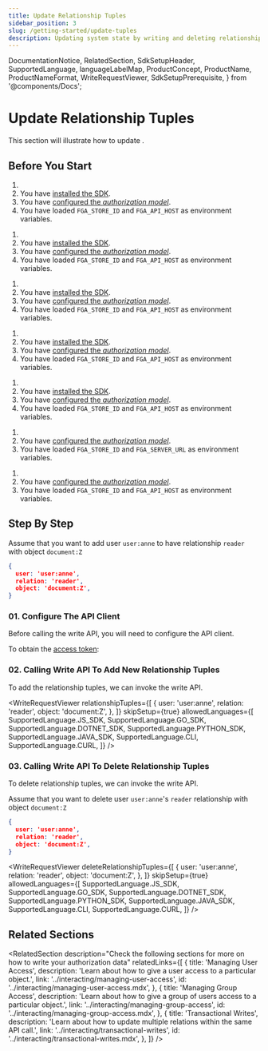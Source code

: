 ```yaml
---
title: Update Relationship Tuples
sidebar_position: 3
slug: /getting-started/update-tuples
description: Updating system state by writing and deleting relationship tuples
---
```


  DocumentationNotice,
  RelatedSection,
  SdkSetupHeader,
  SupportedLanguage,
  languageLabelMap,
  ProductConcept,
  ProductName,
  ProductNameFormat,
  WriteRequestViewer,
  SdkSetupPrerequisite,
} from '@components/Docs';

# Update Relationship Tuples

<DocumentationNotice />

This section will illustrate how to update _<ProductConcept section="what-is-a-relationship-tuple" linkName="relationship tuples" />_.

## Before You Start

<Tabs groupId="languages">
<TabItem value={SupportedLanguage.JS_SDK} label={languageLabelMap.get(SupportedLanguage.JS_SDK)}>

1. <SdkSetupPrerequisite />
2. You have [installed the SDK](./install-sdk.mdx).
3. You have [configured the _authorization model_](./configure-model.mdx).
4. You have loaded `FGA_STORE_ID` and `FGA_API_HOST` as environment variables.

</TabItem>
<TabItem value={SupportedLanguage.GO_SDK} label={languageLabelMap.get(SupportedLanguage.GO_SDK)}>

1. <SdkSetupPrerequisite />
2. You have [installed the SDK](./install-sdk.mdx).
3. You have [configured the _authorization model_](./configure-model.mdx).
4. You have loaded `FGA_STORE_ID` and `FGA_API_HOST` as environment variables.

</TabItem>
<TabItem value={SupportedLanguage.DOTNET_SDK} label={languageLabelMap.get(SupportedLanguage.DOTNET_SDK)}>

1. <SdkSetupPrerequisite />
2. You have [installed the SDK](./install-sdk.mdx).
3. You have [configured the _authorization model_](./configure-model.mdx).
4. You have loaded `FGA_STORE_ID` and `FGA_API_HOST` as environment variables.

</TabItem>
<TabItem value={SupportedLanguage.PYTHON_SDK} label={languageLabelMap.get(SupportedLanguage.PYTHON_SDK)}>

1. <SdkSetupPrerequisite />
2. You have [installed the SDK](./install-sdk.mdx).
3. You have [configured the _authorization model_](./configure-model.mdx).
4. You have loaded `FGA_STORE_ID` and `FGA_API_HOST` as environment variables.

</TabItem>
<TabItem value={SupportedLanguage.JAVA_SDK} label={languageLabelMap.get(SupportedLanguage.JAVA_SDK)}>

1. <SdkSetupPrerequisite />
2. You have [installed the SDK](./install-sdk.mdx).
3. You have [configured the _authorization model_](./configure-model.mdx).
4. You have loaded `FGA_STORE_ID` and `FGA_API_HOST` as environment variables.

</TabItem>
<TabItem value={SupportedLanguage.CLI} label={languageLabelMap.get(SupportedLanguage.CLI)}>

1. <SdkSetupPrerequisite />
2. You have [configured the _authorization model_](./configure-model.mdx).
3. You have loaded `FGA_STORE_ID` and `FGA_SERVER_URL` as environment variables.

</TabItem>
<TabItem value={SupportedLanguage.CURL} label={languageLabelMap.get(SupportedLanguage.CURL)}>

1. <SdkSetupPrerequisite />
2. You have [configured the _authorization model_](./configure-model.mdx).
3. You have loaded `FGA_STORE_ID` and `FGA_API_HOST` as environment variables.

</TabItem>
</Tabs>

## Step By Step

Assume that you want to add user `user:anne` to have relationship `reader` with object `document:Z`

```json
{
  user: 'user:anne',
  relation: 'reader',
  object: 'document:Z',
}
```

### 01. Configure The <ProductName format={ProductNameFormat.ShortForm}/> API Client

Before calling the write API, you will need to configure the API client.

<Tabs groupId="languages">
<TabItem value={SupportedLanguage.JS_SDK} label={languageLabelMap.get(SupportedLanguage.JS_SDK)}>

<SdkSetupHeader lang={SupportedLanguage.JS_SDK} />

</TabItem>
<TabItem value={SupportedLanguage.GO_SDK} label={languageLabelMap.get(SupportedLanguage.GO_SDK)}>

<SdkSetupHeader lang={SupportedLanguage.GO_SDK} />

</TabItem>
<TabItem value={SupportedLanguage.DOTNET_SDK} label={languageLabelMap.get(SupportedLanguage.DOTNET_SDK)}>

<SdkSetupHeader lang={SupportedLanguage.DOTNET_SDK} />

</TabItem>
<TabItem value={SupportedLanguage.PYTHON_SDK} label={languageLabelMap.get(SupportedLanguage.PYTHON_SDK)}>

<SdkSetupHeader lang={SupportedLanguage.PYTHON_SDK} />

</TabItem>
<TabItem value={SupportedLanguage.JAVA_SDK} label={languageLabelMap.get(SupportedLanguage.JAVA_SDK)}>

<SdkSetupHeader lang={SupportedLanguage.JAVA_SDK} />

</TabItem>
<TabItem value={SupportedLanguage.CLI} label={languageLabelMap.get(SupportedLanguage.CLI)}>

<SdkSetupHeader lang={SupportedLanguage.CLI} />

</TabItem>
<TabItem value={SupportedLanguage.CURL} label={languageLabelMap.get(SupportedLanguage.CURL)}>

To obtain the [access token](https://auth0.com/docs/authorization/flows/call-your-api-using-the-client-credentials-flow):

<SdkSetupHeader lang={SupportedLanguage.CURL} />

</TabItem>
</Tabs>

### 02. Calling Write API To Add New Relationship Tuples

To add the relationship tuples, we can invoke the write API.

<WriteRequestViewer
  relationshipTuples={[
    {
      user: 'user:anne',
      relation: 'reader',
      object: 'document:Z',
    },
  ]}
  skipSetup={true}
  allowedLanguages={[
    SupportedLanguage.JS_SDK,
    SupportedLanguage.GO_SDK,
    SupportedLanguage.DOTNET_SDK,
    SupportedLanguage.PYTHON_SDK,
    SupportedLanguage.JAVA_SDK,
    SupportedLanguage.CLI,
    SupportedLanguage.CURL,
  ]}
/>

### 03. Calling Write API To Delete Relationship Tuples

To delete relationship tuples, we can invoke the write API.

Assume that you want to delete user `user:anne`'s `reader` relationship with object `document:Z`

```json
{
  user: 'user:anne',
  relation: 'reader',
  object: 'document:Z',
}
```

<WriteRequestViewer
  deleteRelationshipTuples={[
    {
      user: 'user:anne',
      relation: 'reader',
      object: 'document:Z',
    },
  ]}
  skipSetup={true}
  allowedLanguages={[
    SupportedLanguage.JS_SDK,
    SupportedLanguage.GO_SDK,
    SupportedLanguage.DOTNET_SDK,
    SupportedLanguage.PYTHON_SDK,
    SupportedLanguage.JAVA_SDK,
    SupportedLanguage.CLI,
    SupportedLanguage.CURL,
  ]}
/>

## Related Sections

<RelatedSection
  description="Check the following sections for more on how to write your authorization data"
  relatedLinks={[
    {
      title: 'Managing User Access',
      description: 'Learn about how to give a user access to a particular object.',
      link: '../interacting/managing-user-access',
      id: '../interacting/managing-user-access.mdx',
    },
    {
      title: 'Managing Group Access',
      description: 'Learn about how to give a group of users access to a particular object.',
      link: '../interacting/managing-group-access',
      id: '../interacting/managing-group-access.mdx',
    },
    {
      title: 'Transactional Writes',
      description: 'Learn about how to update multiple relations within the same API call.',
      link: '../interacting/transactional-writes',
      id: '../interacting/transactional-writes.mdx',
    },
  ]}
/>